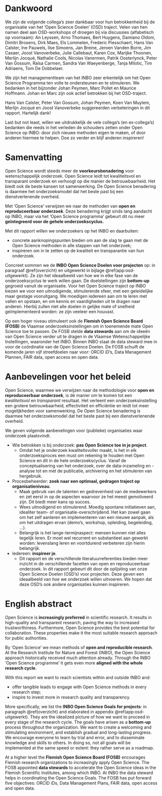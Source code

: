 # Dankwoord {-}

We zijn de volgende collega's zeer dankbaar voor hun betrokkenheid bij de
organisatie van het 'Open Science Doelen' (OSD) traject. Velen van hen namen
deel aan OSD-workshops of droegen bij via discussies (alfabetisch op voornaam):
An Leyssen, Arno Thomaes, Bert Huygens, Damiano Oldoni, Dimitri Brosens, Dirk
Maes, Els Lommelen, Frederic Piesschaert, Hans Van Calster, Ine Pauwels, Ilse
Simoens, Jan Breine, Jeroen Vanden Borre, Jim Casaer, Joost Vanoverbeke, Julie
Callebaut, Karen Cox, Marijke Thoonen, Merlijn Jocqué, Nathalie Cools, Nicolas
Vanermen, Patrik Oosterlynck, Peter Van Gossum, Raïsa Carmen, Sandra Van
Waeyenberge, Tanja Milotic, Tim Adriaens, Tom De Dobbelaer.

We zijn het managementteam van het INBO zeer erkentelijk om het Open Science
Programma ten volle te ondersteunen en te stimuleren. We bedanken in het
bijzonder Johan Peymen, Marc Pollet en Maurice Hoffmann. Johan en Marc zijn ook
actief betrokken bij het OSD-traject.

Hans Van Calster, Peter Van Gossum, Johan Peymen, Koen Van Muylem, Merlijn
Jocqué en Joost Vanoverbeke suggereerden verbeteringen in dit rapport. Hartelijk
dank!

Last but not least, willen we uitdrukkelijk de vele collega's (en ex-collega's)
bedanken die reeds in het verleden de schouders zetten onder Open Science op
INBO: door zich nieuwe methoden eigen te maken, of door anderen hiermee te
helpen. Doe zo verder en blijf anderen inspireren!

# Samenvatting {-}

Open Science wordt steeds meer de **voorkeursbenadering** voor wetenschappelijk
onderzoek. Open Science leidt tot kwaliteitsvol en transparant onderzoek en
verhoogt op die manier de betrouwbaarheid. Het biedt ook de beste kansen tot
samenwerking. De Open Science benadering is daarmee het onderzoeksmodel dat het
beste past bij een dienstverlenende overheid.

Met 'Open Science' verwijzen we naar de methoden van **open en reproduceerbaar
onderzoek**. Deze benadering krijgt sinds lang aandacht op INBO, maar via het
'Open Science programma' gebeurt dit nu meer **geïntegreerd voor de gehele
onderzoekscyclus.**

Met dit rapport willen we onderzoekers op het INBO en daarbuiten:

-   concrete aanknopingspunten bieden om aan de slag te gaan met de Open Science
    methoden in alle stappen van het onderzoek;
-   inspireren om in te zetten op de kwaliteit en transparantie van hun
    onderzoek.

Concreet sommen we de **INBO Open Science Doelen voor projecten** op: in
paragraaf \@ref(overzicht) en uitgewerkt in bijlage \@ref(app:osd-uitgewerkt). Ze zijn het ideaalbeeld van hoe we in
elke fase van de onderzoekscyclus te werk willen gaan. De doelstellingen zijn
**bottom-up** gegroeid vanuit de organisatie. Voor het Open Science traject op
INBO kiezen we voor een uitnodigende, stimulerende sfeer, met een geleidelijke
maar gestage vooruitgang. We moedigen iedereen aan om te leren met vallen en
opstaan, en om kennis en vaardigheden uit te dragen naar anderen. Hierbij zullen
niet alle doelen in gelijke mate of snelheid geïmplementeerd worden: ze zijn
veeleer een houvast.

Op een hoger niveau stimuleert ook de **Flemish Open Science Board (FOSB)** de
Vlaamse onderzoeksinstellingen om in toenemende mate Open Science toe te passen.
De FOSB stelde **data stewards** aan om de ideeën van Open Science verder uit te
dragen in de Vlaamse Wetenschappelijke Instellingen, waaronder het INBO. Binnen
INBO staat de data steward mee in voor de coördinatie van de Open Science
Doelen. De FOSB schuift de komende jaren vijf streefdoelen naar voor: ORCID
iD's, Data Management Plannen, FAIR data, open access en open data.

# Aanbevelingen voor het beleid {-}

Open Science, waarmee we verwijzen naar de methodologie voor **open en
reproduceerbaar onderzoek**, is dé manier om te komen tot een *kwaliteitsvol* en
*transparant* resultaat. Het verleent een onderzoeksinstelling een grotere
betrouwbaarheid, effectiviteit en efficiëntie en leidt tot meer mogelijkheden
voor samenwerking. De Open Science benadering is daarmee het onderzoeksmodel dat
het beste past bij een dienstverlenende overheid.

We geven volgende aanbevelingen voor (publieke) organisaties waar onderzoek
plaatsvindt.

-   Wie betrokken is bij onderzoek: **pas Open Science toe in je project**.
    -   Omdat het je onderzoek kwaliteitsvoller maakt, is het in elk
        onderzoeksproces een must om rekening te houden met Open Science en
        dit in de hele onderzoekscyclus. Vanaf de conceptualisering van het
        onderzoek, over de data-inzameling en -analyse tot en met de
        publicatie, archivering en het stimuleren van hergebruik.
-   Procesbeheerder: **zoek naar een optimaal, gedragen traject op
    organisatieniveau**.
    -   Maak gebruik van de talenten en gedrevenheid van de medewerkers en zet
        eerst in op de aspecten waarvoor ze het meest gemotiveerd zijn. Dit
        biedt meer kans op succes.
    -   Wees uitnodigend en stimulerend. Moedig spontane initiatieven aan,
        idealiter team- of organisatie-overschrijdend. Het kan zowel gaan om
        het zelf aanleren en implementeren van een nieuwe aanpak, als om het
        uitdragen ervan (demo's, workshop, opleiding, begeleiding, \...).
    -   Belangrijk is het lange-termijnaspect: mensen kunnen niet alles tegelijk
        leren. Er moet wel recurrent en substantieel aan gewerkt worden:
        levenslang leren en voortdurend verbeteren zijn hierin belangrijk.
-   Iedereen: **inspireer je**.
    -   Dit rapport en de verschillende literatuurreferenties bieden meer
        inzicht in de verschillende facetten van open en reproduceerbaar
        onderzoek. In dit rapport gebeurt dit door de oplijsting van onze Open
        Science Doelen (OSD's) voor projecten. Deze geven een ideaalbeeld van
        *hoe* we onderzoek willen uitvoeren. We hopen dat deze OSD's ook
        andere organisaties kunnen inspireren.

# English abstract {-}

Open Science is **increasingly preferred** in scientific research. It results in
high-quality and transparent research, paving the way to increased
trustworthiness. Furthermore, Open Science provides the best potential for
collaboration. These properties make it the most suitable research approach for
public authorities.

By 'Open Science' we mean methods of **open and reproducible research**. At the
Research Institute for Nature and Forest (INBO), the Open Science approach
historically received much attention already. Through the INBO 'Open Science
programme' it gets even more **aligned with the whole research cycle**.

With this report we want to reach scientists within and outside INBO and:

-   offer tangible leads to engage with Open Science methods in every research
    step;
-   inspire to invest more in research quality and transparency.

More specifically, we list the **INBO Open Science Goals for projects**: in
paragraph \@ref(overzicht) and elaborated in appendix \@ref(app:osd-uitgewerkt). They are the idealized picture of
how we want to proceed in every stage of the research cycle. The goals have
arisen as a **bottom-up** process throughout the organization. We want to create
a welcoming and stimulating environment, and establish gradual and long-lasting
progress. We encourage everyone to learn by trial and error, and to disseminate
knowledge and skills to others. In doing so, not all goals will be implemented
at the same speed or extent: they rather serve as a roadmap.

At a higher level the **Flemish Open Science Board (FOSB)** encourages Flemish
research organizations to increasingly apply Open Science. The FOSB appointed
**data stewards** to accelerate the Open Science ideas in the Flemish Scientific
Institutes, among which INBO. At INBO the data steward helps in coordinating the
Open Science Goals. The FOSB has put forward five objectives: ORCID iDs, Data
Management Plans, FAIR data, open access and open data.


